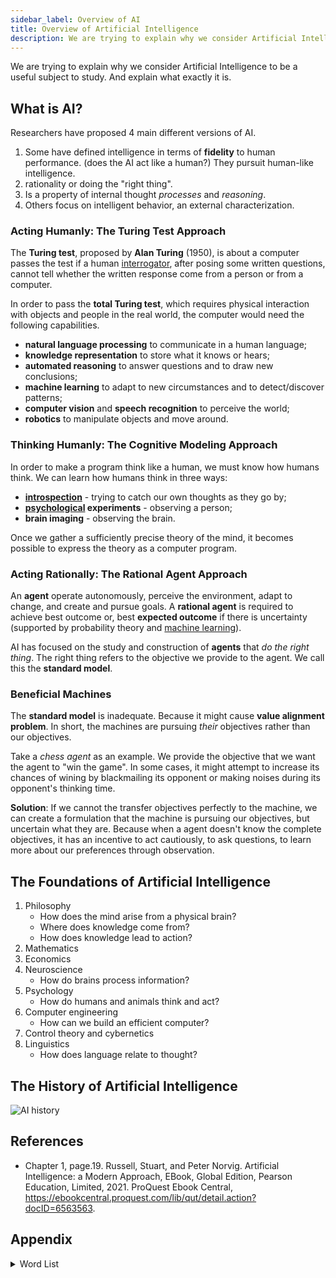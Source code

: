 ```yaml
---
sidebar_label: Overview of AI
title: Overview of Artificial Intelligence
description: We are trying to explain why we consider Artificial Intelligence to be a useful subject to study. And explain what exactly it is. Introduce AI history, and famous AI model. Such as LeNet, GPT-3, AlphGo
---
```



We are trying to explain why we consider Artificial Intelligence to be a useful subject to study. And explain what exactly it is.

## What is AI?

Researchers have proposed 4 main different versions of AI.

1. Some have defined intelligence in terms of **fidelity** to human performance. (does the AI act like a human?) They pursuit human-like intelligence.
2. rationality or doing the "right thing".
3. Is a property of internal thought _processes_ and _reasoning_.
4. Others focus on intelligent behavior, an external characterization.

### Acting Humanly: The Turing Test Approach

The **Turing test**, proposed by **Alan Turing** (1950), is about a computer passes the test if a human [interrogator](https://dictionary.cambridge.org/dictionary/english/interrogator), after posing some written questions, cannot tell whether the written response come from a person or from a computer.

In order to pass the **total Turing test**, which requires physical interaction with objects and people in the real world, the computer would need the following capabilities.

- **natural language processing** to communicate in a human language;
- **knowledge representation** to store what it knows or hears;
- **automated reasoning** to answer questions and to draw new conclusions;
- **machine learning** to adapt to new circumstances and to detect/discover patterns;
- **computer vision** and **speech recognition** to perceive the world;
- **robotics** to manipulate objects and move around.

### Thinking Humanly: The Cognitive Modeling Approach

In order to make a program think like a human, we must know how humans think. We can learn how humans think in three ways:

- **[introspection](https://dictionary.cambridge.org/dictionary/english/introspection)** - trying to catch our own thoughts as they go by;
- **[psychological](https://dictionary.cambridge.org/dictionary/english/psychological) experiments** - observing a person;
- **brain imaging** - observing the brain.

Once we gather a sufficiently precise theory of the mind, it becomes possible to express the theory as a computer program.

### Acting Rationally: The Rational Agent Approach

An **agent** operate autonomously, perceive the environment, adapt to change, and create and pursue goals.
A **rational agent** is required to achieve best outcome or, best **expected outcome**
if there is uncertainty (supported by probability theory and [machine learning](/university/cab420-machine-learning/machine-learning-basics#what-is-machine-learning)).

AI has focused on the study and construction of **agents** that _do the right thing_. The right thing refers to the objective we provide to the agent.
We call this the **standard model**.

### Beneficial Machines

The **standard model** is inadequate. Because it might cause **value alignment problem**.
In short, the machines are pursuing _their_ objectives rather than our objectives.

Take a _chess agent_ as an example. We provide the objective that we want the agent to "win the game".
In some cases, it might attempt to increase its chances of wining by blackmailing its opponent or making noises during its opponent's thinking time.

**Solution**: If we cannot the transfer objectives perfectly to the machine, we can create a formulation that the machine is pursuing our objectives, but uncertain what they are.
Because when a agent doesn't know the complete objectives, it has an incentive to act cautiously, to ask questions, to learn more about our preferences through observation.

## The Foundations of Artificial Intelligence

1. Philosophy
   - How does the mind arise from a physical brain?
   - Where does knowledge come from?
   - How does knowledge lead to action?
2. Mathematics
3. Economics
4. Neuroscience
   - How do brains process information?
5. Psychology
   - How do humans and animals think and act?
6. Computer engineering
   - How can we build an efficient computer?
7. Control theory and cybernetics
8. Linguistics
   - How does language relate to thought?

## The History of Artificial Intelligence

![AI history](./_assets-01/ai-history.png)

## References

- Chapter 1, page.19. Russell, Stuart, and Peter Norvig. Artificial Intelligence: a Modern Approach, EBook, Global Edition, Pearson Education, Limited, 2021. ProQuest Ebook Central, https://ebookcentral.proquest.com/lib/qut/detail.action?docID=6563563.

## Appendix

<details>
<summary>Word List</summary>

<WordCardList words={["interrogator", "introspection", "psychological", 
            "cognitive", "rigorous", "erudition", "pervasive", "inception", "defer", "cybernetics"]} />
</details>
